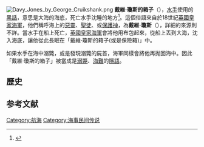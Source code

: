 [[File:Davy_Jones_by_George_Cruikshank.png|thumb]]
'''戴維·瓊斯的箱子'''（{{lang-en|Davy Jones' Locker}}），[[水手|水手]]使用的[[黑話|黑話]]，意思是大海的海底，死亡水手沈睡的地方<ref>{{cite web|last= |first= |title=Davy Jones’s Locker |work=Bartleby.com |publisher=The American Heritage Dictionary of the English Language: Fourth Edition. |date=2000-01-01 |url=http://www.bartleby.com/61/29/D0042900.html |accessdate=2011-07-09 |deadurl=yes |archiveurl=https://web.archive.org/web/20060506031727/http://www.bartleby.com/61/29/D0042900.html |archivedate=2006-05-06 }}</ref>。這個俗語來自於18世紀[[英國皇家海軍|英國皇家海軍]]，他們稱呼海上的[[惡靈|惡靈]]、[[聖徒|聖徒]]、或[[保護神|保護神]]，為'''戴維·瓊斯'''（{{lang-en|Davy Jones}}），詳細的來源則不詳。當水手在船上死亡，[[英國皇家海軍|英國皇家海軍]]會將他用布包起來，從船上丟到大海，沈入海底，讓他從此長眠在「戴維·瓊斯的箱子(或是保險箱)」中。

如果水手在海中溺斃，或是發現溺斃的屍首，海軍同樣會將他再抛回海中。因此「戴維·瓊斯的箱子」被當成是[[遇溺|溺斃]]、[[海難|海難]]的[[隱語|隱語]]。
==歷史==
==参考文献==
{{reflist}}

{{DEFAULTSORT:Davy Jones' Locker}}
[[Category:航海|Category:航海]]
[[Category:海事民间传说|Category:海事民间传说]]